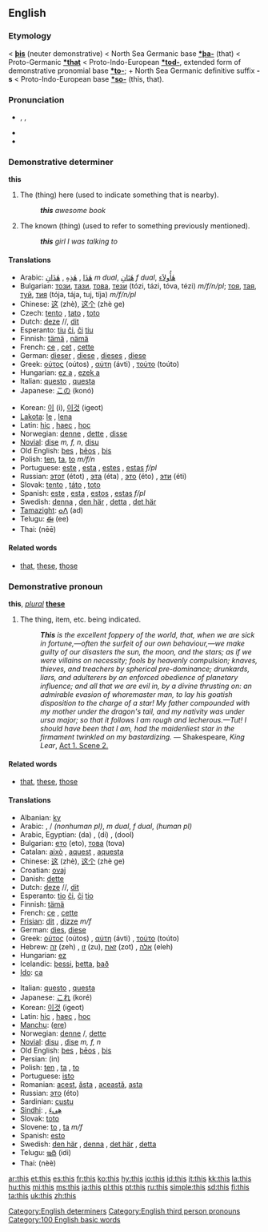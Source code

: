{{wikipedia}}
==English==

{{rank|have|or|from|28|this|but|all|him}}

===Etymology===
{{ME.}} < {{OE.}} '''[[þis]]''' (neuter demonstrative) < North Sea Germanic base '''[[*þa-]]''' (that) < Proto-Germanic '''[[*that]]''' < Proto-Indo-European '''[[*tod-]]''', extended form of demonstrative pronomial base '''[[*to-]]'''; + North Sea Germanic definitive suffix '''-s''' < Proto-Indo-European base '''[[*so-]]''' (this, that).

===Pronunciation===
*{{IPA|/ðɪs/}}, {{SAMPA|/DIs/}}, {{AHD|<i>th</i>ĭs}}
*{{audio|en-us-this.ogg|Audio (US)}}
*{{Rhymes|ɪs}}

===Demonstrative determiner===
'''this'''

# The (thing) here (used to indicate something that is nearby).
#:'''''this''' awesome book''
# The known (thing) (used to refer to something previously mentioned).
#:'''''this''' girl I was talking to''

====Translations====
{{top}}
*Arabic: [[هذا|هٰذَا]] {{Unicode|(háːðaː)}} {{m}}, [[هذه|هٰذِهِ]] {{Unicode|(haːðíːhi)}} {{f}}, [[هذان|هٰذَانِ]] {{Unicode|(haːðáːni)}} ''m dual'', [[هتان|هٰتَانِ]] {{Unicode|(haːtáːni)}} ''f dual'', [[هأولاء|هٰأُولاَءِ]] {{Unicode|(haː’uláː’i)}} {{p}}
*Bulgarian: [[този]], [[тази]], [[това]], [[тези]] (tózi, tázi, tóva, tézi) ''m/f/n/pl''; [[тоя]], [[тая]], [[туй]], [[тия]] (tója, tája, tuj, tíja) ''m/f/n/pl''
*Chinese: [[这]] (zhè), [[这个]] (zhè ge)
*Czech: [[tento]] {{m}}, [[tato]] {{f}}, [[toto]] {{n}}
*Dutch: [[deze]] {{m}}/{{f}}/{{p}}, [[dit]] {{n}}
*Esperanto: [[tiu]] [[ĉi]], [[ĉi]] [[tiu]]
*Finnish: [[tämä]] {{s}}, [[nämä]] {{p}}
*French: [[ce]] {{m}}, [[cet]] {{m}}, [[cette]] {{f}}
*German: [[dieser]] {{m}}, [[diese]] {{f}}, [[dieses]] {{n}}, [[diese]] {{p}}
*Greek: [[ούτος]] (oútos) {{m}}, [[αύτη]] (ávti) {{f}}, [[τούτο]] (toúto) {{n}}
*Hungarian: [[ez a]] {{s}}, [[ezek a]] {{p}}
*Italian: [[questo]] {{m}}, [[questa]] {{f}}
*Japanese: [[この]] (konó)
{{mid}}
*Korean: [[이]] (i), [[이것]] (igeot)
*[[Lakota]]: [[le]] {{s}}, [[lena]] {{p}}
*Latin: [[hoc|hic]] {{m}}, [[hoc|haec]] {{f}}, [[hoc]] {{n}}
*Norwegian: [[denne]] {{m}}, [[dette]] {{n}}, [[disse]] {{p}}
*[[Novial]]: [[dise]] ''m, f, n'', [[disu]] {{n}}
*Old English: [[þes]] {{m}}, [[þeos|þēos]] {{f}}, [[þis]] {{n}}
*Polish: [[ten]], [[ta]], [[to]] ''m/f/n''
*Portuguese: [[este]] {{m}}, [[esta]] {{f}}, [[estes]] {{p}}, [[estas]] ''f/pl''
*Russian: [[этот]] (étot) {{m}}, [[эта]] (éta) {{f}}, [[это]] (éto) {{n}}, [[эти]] (éti) {{p}}
*Slovak: [[tento]] {{m}}, [[táto]] {{f}}, [[toto]] {{n}}
*Spanish: [[este]] {{m}}, [[esta]] {{f}},  [[estos]] {{p}}, [[estas]] ''f/pl''
*Swedish: [[denna]] {{c}}, [[den här]] {{c}}, [[detta]] {{n}}, [[det här]] {{n}}
*[[Tamazight]]: [[ⴰⴷ]] (ad)
*Telugu: [[ఈ]] (ee)
*Thai: {{THchar|[[นี้]]}} (nēē)
{{bottom}}

====Related words====
*[[that]], [[these]], [[those]]

===Demonstrative pronoun===
'''this''', ''[[plural]]'' '''[[these]]'''

# The thing, item, etc. being indicated.
#:'' '''This''' is the excellent foppery of the world, that, when we are sick in fortune,—often the surfeit of our own behaviour,—we make guilty of our disasters the sun, the moon, and the stars; as if we were villains on necessity; fools by heavenly compulsion; knaves, thieves, and treachers by spherical pre-dominance; drunkards, liars, and adulterers by an enforced obedience of planetary influence; and all that we are evil in, by a divine thrusting on: an admirable evasion of whoremaster man, to lay his goatish disposition to the charge of a star! My father compounded with my mother under the dragon's tail, and my nativity was under ursa major; so that it follows I am rough and lecherous.—Tut! I should have been that I am, had the maidenliest star in the firmament twinkled on my bastardizing.'' — Shakespeare, ''King Lear'', [http://en.wikisource.org/w/index.php?title=The_Tragedy_of_King_Lear&action=edit&section=4 Act 1. Scene 2.]

====Related words====
*[[that]], [[these]], [[those]]

====Translations====
{{top}}
*Albanian: [[ky]]
*Arabic: {{ARchar|[[هذا|هٰذَا]]}} {{Unicode|(háːðaː)}} {{m}}, {{ARchar|[[هذه|هٰذِهِ]]}} {{Unicode|(haːðíːhi)}} / {{ARchar|[[هذي|هٰذِي]]}} {{Unicode|(haːðiː)}} {{f}} {{s}} ''(nonhuman pl)'', {{ARchar|[[هذان|هٰذَانِ]]}} {{Unicode|(haːðáːni)}} ''m dual'', {{ARchar|[[هتان|هٰتَانِ]]}} {{Unicode|(haːtáːni)}} ''f dual'', {{ARchar|[[هؤلاء|هٰؤلاَءِ]]/[[هأولاء|هٰأولاَءِ]]}} {{Unicode|(haː’uláː’i)}} ''(human pl)''
*Arabic, Egyptian: {{ARchar|[[دا]]}} (da) {{m}}, {{ARchar|[[دى]]}} (di) {{f}}, {{ARchar|[[دول]]}} (dool) {{p}}
*Bulgarian: [[ето]] (eto), [[това]] (tova)
*Catalan: [[això]] {{n}}, [[aquest]] {{m}}, [[aquesta]] {{f}}
*Chinese: [[这]] (zhè), [[这个]] (zhè ge)
*Croatian: [[ovaj]]
*Danish: [[dette]]
*Dutch: [[deze]] {{m}}/{{f}}/{{p}}, [[dit]] {{n}}
*Esperanto: [[tio]] [[ĉi]], [[ĉi]] [[tio]]
*Finnish: [[tämä]]
*French: [[ce]] {{m}}, [[cette]] {{f}}
*[[Frisian]]: [[dit]] {{n}}, [[dizze]] ''m/f''
*German: [[dies]], [[diese]]
*Greek: [[ούτος]] (oútos) {{m}}, [[αύτη]] (ávti) {{f}}, [[τούτο]] (toúto) {{n}}
*Hebrew: [[זה]] (zeh) {{m}}, [[זו]] (zu), [[זאת]] (zot) {{f}}, [[אלה]] (eleh) {{p}}
*Hungarian: [[ez]]
*Icelandic: [[þessi]], [[þetta]], [[það]]
*[[Ido]]: [[ca]]
{{mid}}
*Italian: [[questo]] {{m}}, [[questa]] {{f}}
*Japanese: [[これ]] (koré)
*Korean: [[이것]] (igeot)
*Latin: [[hoc|hic]] {{m}}, [[hoc|haec]] {{f}}, [[hoc]] {{n}}
*[[Manchu]]: ([[ere]])
*Norwegian: [[denne]] {{m}}/{{f}}, [[dette]] {{n}}
*[[Novial]]: [[disu]] {{n}}, [[dise]] ''m, f, n''
*Old English: [[þes]] {{m}}, [[þeos|þēos]] {{f}}, [[þis]] {{n}}
*Persian: {{FAchar|[[این]]}} (in)
*Polish: [[ten]] {{m}}, [[ta]] {{f}}, [[to]] {{n}}
*Portuguese: [[isto]]
*Romanian: [[acest]], [[ăsta]] {{m}}, [[această]], [[asta]] {{f}}
*Russian: [[это]] (éto)
*Sardinian: [[custu]]
*[[Sindhi]]: {{SDchar|[[هيءُ]]}} {{m}}, [[هِيءَ]] {{f}}
*Slovak: [[toto]]
*Slovene: [[to]] {{n}}, [[ta]] ''m/f''
*Spanish: [[esto]]
*Swedish: [[den här]] {{c}}, [[denna]] {{c}}, [[det här]] {{n}}, [[detta]] {{n}}
*Telugu: [[ఇది]] (idi)
*Thai: {{THchar|[[นี่]]}} (nèè)
{{bottom}}

[[Category:English determiners]]
[[Category:English third person pronouns]]
[[Category:100 English basic words]]

[[ar:this]]
[[et:this]]
[[es:this]]
[[fr:this]]
[[ko:this]]
[[hy:this]]
[[io:this]]
[[id:this]]
[[it:this]]
[[kk:this]]
[[la:this]]
[[hu:this]]
[[mi:this]]
[[ms:this]]
[[ja:this]]
[[pl:this]]
[[pt:this]]
[[ru:this]]
[[simple:this]]
[[sd:this]]
[[fi:this]]
[[ta:this]]
[[uk:this]]
[[zh:this]]